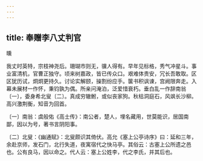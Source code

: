 ```yaml
---
---
---
```

title: 奉赠李八丈判官
---



曛


我丈时英特，宗枝神尧后。珊瑚市则无，骥人得有。早年见标格，秀气冲星斗。事业富清机，官曹正独守。顷来树嘉政，皆已传众口。艰难体贵安，冗长吾敢取。区区犹历试，炯炯更持久。讨论实解颐，操割纷应手。箧书积讽谏，宫阙限奔走。入幕未展材一作怀，秉钧孰为偶。所亲问淹泊，泛爱惜衰朽。垂白乱一作辞南翁〔一〕，委身希北叟〔二〕。真成穷辙鲋，或似丧家狗。秋枯洞庭石，风飒长沙柳。高兴激荆衡，知音为回首。

〔一〕南翁：虞般佑《高士传》：南公者，楚人，埋名藏用，世莫能识，居国南鄙，因以为号，著书言阴阳事。

〔二〕北叟：《幽通赋》：北叟颇识其倚伏。高允《塞上公亭诗序》曰：延和三年，余赴京师，发石门，北行失道，夜寓宿代之快马亭。其俗云：古塞上公所遗之邑也。公有良马，因以命之。代人云：塞上公姓李，代之李氏，并其后也。